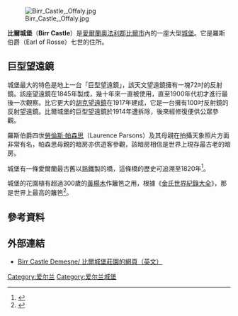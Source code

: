 {{noteTA
|1=zh-hans:吉尼斯世界纪录大全;zh-hk:健力士世界紀錄大全;zh-sg:健力士世界纪录大全;zh-tw:金氏世界紀錄大全;
}}

[[File:Birr_Castle,_Offaly.jpg|right]]

'''比爾城堡'''（'''Birr Castle'''）是[[愛爾蘭共和國|愛爾蘭]][[奧法利郡|奧法利郡]][[比爾市|比爾市]]內的一座大型[[城堡|城堡]]。它是羅斯伯爵（Earl of Rosse）七世的住所。

==巨型望遠鏡==
城堡最大的特色是地上一台「巨型望遠鏡」，該天文望遠鏡擁有一塊72吋的反射鏡。該座望遠鏡在1845年製成，幾十年來一直被使用，直至1900年代初才進行最後一次觀察。比它更大的[[威尔逊山天文台|胡克望遠鏡]]在1917年建成，它是一台擁有100吋反射鏡的反射望遠鏡。比爾城堡的巨型望遠鏡於1914年遭拆除，後來經修復便供公眾參觀。

羅斯伯爵四世[[勞倫斯·帕森思|勞倫斯·帕森思]]（Laurence Parsons）及其母親在拍攝天象照片方面非常有名，帕森思母親的暗房亦供遊客參觀，該暗房相信是世界上現存最古老的暗房。

城堡有一條愛爾蘭最古舊以[[熟鐵|熟鐵]]製的橋，這條橋的歷史可追溯至1820年<ref>{{Cite book|url=https://www.worldcat.org/title/rough-guide-to-ireland/oclc/271730773|publisher=Rough Guides|date=2008|location=New York|isbn=978-1-85828-056-1|oclc=271730773|language=En|first=Paul|last=Gray|first2=Geoff|last2=Wallis|title=The rough guide to Ireland|access-date=2021-12-23|archive-date=2021-12-23|archive-url=https://web.archive.org/web/20211223070509/https://www.worldcat.org/title/rough-guide-to-ireland/oclc/271730773|dead-url=no}}</ref>。

城堡的花園植有超過300歲的[[黃楊木|黃楊木]]作籬笆之用，根據《[[吉尼斯世界纪录|金氏世界紀錄大全]]》，那是世界上最高的籬笆<ref>{{Cite web|title=The Box Hedge|url=http://www.irishgameandcountryfair.com/birr.asp|access-date=2008-06-23|publisher=Irish Game and Country Fair|archive-url=https://web.archive.org/web/20080701211600/http://www.irishgameandcountryfair.com/birr.asp|archive-date=2008-07-01|dead-url=yes}}</ref>。

==參考資料==
{{reflist}}

==外部連結==
*[http://www.birrcastle.com/ Birr Castle Demesne/ 比爾城堡莊園的網頁（英文）] {{Wayback|url=http://www.birrcastle.com/ |date=20210116143653 }}

{{Ireland-stub}}

[[Category:爱尔兰|Category:爱尔兰]]
[[Category:爱尔兰城堡|Category:爱尔兰城堡]]